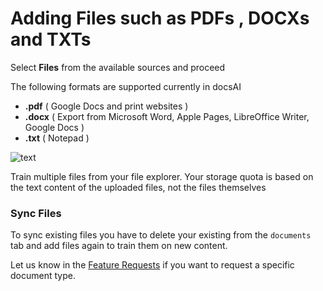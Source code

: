# Adding Files such as PDFs , DOCXs and TXTs

Select **Files** from the available sources and proceed

The following formats are supported currently in docsAI
- **.pdf** ( Google Docs and print websites )
- **.docx** ( Export from Microsoft Word, Apple Pages, LibreOffice Writer, Google Docs )
- **.txt** ( Notepad )

![text](/docs/files.jpeg)

Train multiple files from your file explorer. Your storage quota is based on the text content of the uploaded files, not the files themselves


### Sync Files
To sync existing files you have to delete your existing from the `documents` tab and add files again to train them on new content.

Let us know in the [Feature Requests](https://docsai.canny.io/featrue-requests) if you want to request a specific document type.
